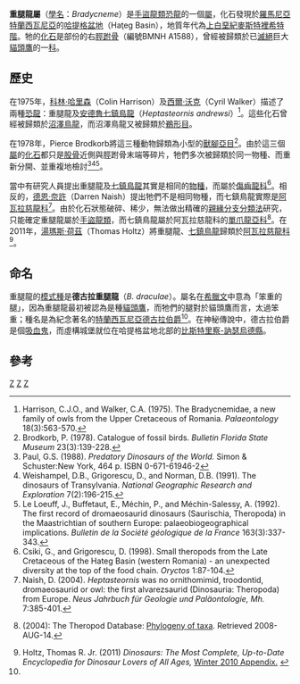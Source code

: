 {{Automatic Taxobox
| taxon = Bradycneme
| status = FOSSIL
| fossil_range = [[白堊紀|上白堊紀]],{{fossil_range|70|66}}
| image = 
| image_caption = 
| authority = [[科林·哈里森|Harrison]] & [[西爾·沃克|Walker]], 1975
| type_species = '''德古拉重腿龍<br>''Bradycneme draculae'''''
| type_species_authority = Harrison & Walker, 1975
}}

'''重腿龍屬'''（[[學名|學名]]：''Bradycneme''）是[[手盜龍類|手盜龍類]][[恐龍|恐龍]]的一個[[屬|屬]]，化石發現於[[羅馬尼亞|羅馬尼亞]][[特蘭西瓦尼亞|特蘭西瓦尼亞]]的[[哈提格盆地|哈提格盆地]]（Haţeg Basin），地質年代為[[白堊紀|上白堊紀]][[麥斯特裡希特階|麥斯特裡希特階]]。牠的[[化石|化石]]是部份的右[[脛跗骨|脛跗骨]]（編號BMNH A1588），曾經被歸類於已[[滅絕|滅絕]]巨大[[貓頭鷹|貓頭鷹]]的一[[科|科]]。

==歷史==  
在1975年，[[科林·哈里森|科林·哈里森]]（Colin Harrison）及[[西爾·沃克|西爾·沃克]]（Cyril Walker）描述了兩種[[恐龍|恐龍]]：重腿龍及[[七鎮鳥龍|安德魯七鎮鳥龍]]（''Heptasteornis andrewsi''）<ref name=HW75>Harrison, C.J.O., and Walker, C.A. (1975). The Bradycnemidae, a new family of owls from the Upper Cretaceous of Romania. ''Palaeontology'' 18(3):563-570.</ref>。這些化石曾經被歸類於[[沼澤鳥龍|沼澤鳥龍]]，而沼澤鳥龍又被歸類於[[鵜形目|鵜形目]]。

在1978年，Pierce Brodkorb將這三種動物歸類為小型的[[獸腳亞目|獸腳亞目]]<ref name=PB78>Brodkorb, P. (1978). Catalogue of fossil birds. ''Bulletin Florida State Museum'' 23(3):139-228.</ref>。由於這三個[[屬|屬]]的[[化石|化石]]都只是[[股骨|股骨]]近側與脛跗骨末端等碎片，牠們多次被歸類於同一物種、而重新分開、並重複地檢討<ref name=GSP88>Paul, G.S. (1988). ''Predatory Dinosaurs of the World.'' Simon & Schuster:New York, 464 p. ISBN 0-671-61946-2</ref><ref name=WGN91>Weishampel, D.B., Grigorescu, D., and Norman, D.B. (1991). The dinosaurs of Transylvania. ''National Geographic Research and Exploration'' 7(2):196-215.</ref><ref name=LBM91>Le Loeuff, J., Buffetaut, E., Méchin, P., and Méchin-Salessy, A. (1992). The first record of dromaeosaurid dinosaurs (Saurischia, Theropoda) in the Maastrichtian of southern Europe: palaeobiogeographical implications. ''Bulletin de la Société géologique de la France'' 163(3):337-343.</ref>。

當中有研究人員提出重腿龍及[[七鎮鳥龍|七鎮鳥龍]]其實是相同的[[物種|物種]]，而屬於[[傷齒龍科|傷齒龍科]]<ref name=CG98>Csiki, G., and Grigorescu, D. (1998). Small theropods from the Late Cretaceous of the Hateg Basin (western Romania) - an unexpected diversity at the top of the food chain. ''Oryctos'' 1:87-104.</ref>。相反的，[[德恩·奈許|德恩·奈許]]（Darren Naish）提出牠們不是相同物種，而七鎮鳥龍實際是[[阿瓦拉慈龍科|阿瓦拉慈龍科]]<ref name=DN04>Naish, D. (2004). ''Heptasteornis'' was no ornithomimid, troodontid, dromaeosaurid or owl: the first alvarezsaurid (Dinosauria: Theropoda) from Europe. ''Neus Jahrbuch für Geologie und Paläontologie, Mh.'' 7:385-401.</ref>。由於化石狀態破碎、稀少，無法做出精確的[[親緣分支分類法|親緣分支分類法]]研究，只能確定重腿龍屬於[[手盜龍類|手盜龍類]]，而七鎮鳥龍屬於阿瓦拉慈龍科的[[單爪龍亞科|單爪龍亞科]]<ref>{{aut|Mortimer, Michael}} (2004): The Theropod Database: [https://archive.is/20120630212337/home.comcast.net/~eoraptor/Phylogeny%20of%20Taxa.html Phylogeny of taxa]. Retrieved 2008-AUG-14.</ref>。在2011年，[[湯瑪斯·荷茲|湯瑪斯·荷茲]]（Thomas Holtz）將重腿龍、[[七鎮鳥龍|七鎮鳥龍]]歸類於[[阿瓦拉慈龍科|阿瓦拉慈龍科]]<ref name="Holtz2008">Holtz, Thomas R. Jr. (2011) ''Dinosaurs: The Most Complete, Up-to-Date Encyclopedia for Dinosaur Lovers of All Ages,'' [http://www.geol.umd.edu/~tholtz/dinoappendix/HoltzappendixWinter2010.pdf Winter 2010 Appendix.] {{Wayback|url=http://www.geol.umd.edu/~tholtz/dinoappendix/HoltzappendixWinter2010.pdf |date=20110720090118 }}</ref>。

==命名==
重腿龍的[[模式種|模式種]]是'''德古拉重腿龍'''（''B. draculae''）。屬名在[[希臘文|希臘文]]中意為「笨重的腿」，因為重腿龍最初被認為是種[[貓頭鷹|貓頭鷹]]，而牠們的腿對於貓頭鷹而言，太過笨重；種名是為紀念著名的[[特蘭西瓦尼亞|特蘭西瓦尼亞]][[德古拉伯爵|德古拉伯爵]]<ref name=HW75/>。在神秘傳說中，德古拉伯爵是個[[吸血鬼|吸血鬼]]，而虛構城堡就位在哈提格盆地北部的[[比斯特里察-訥瑟烏德縣|比斯特里察-訥瑟烏德縣]]。

==參考==
{{reflist}}
{{手盜龍類|M.}}
{{Taxonbar|from=Q3643532}}

[[Category:阿瓦拉慈龍科|Z]]
[[Category:上白堊紀恐龍|Z]]
[[Category:歐洲恐龍|Z]]